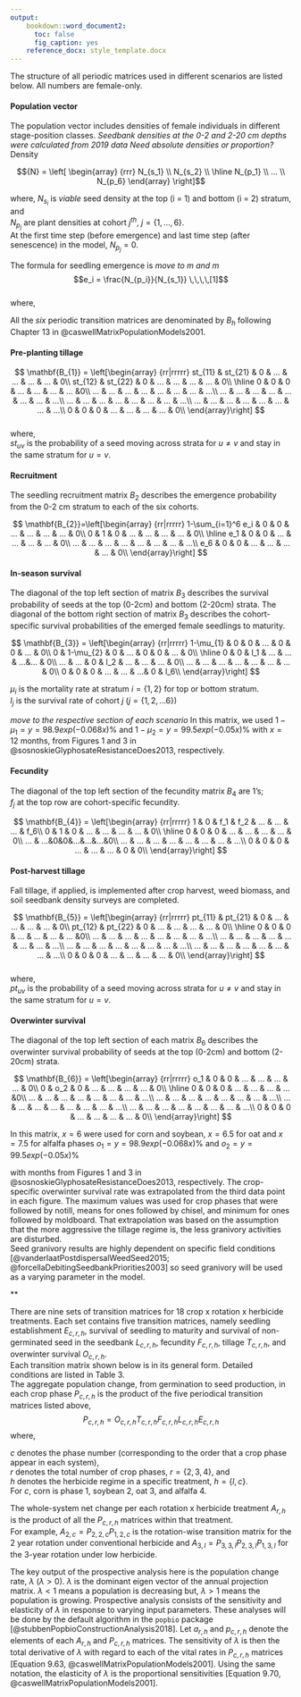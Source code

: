 ```yaml
---
output:
    bookdown::word_document2:
      toc: false
      fig_caption: yes
    reference_docx: style_template.docx
---
```


The structure of all periodic matrices used in different scenarios are listed below. All numbers are female-only.

#### Population vector {-}

The population vector includes densities of female individuals in different stage-position classes. *Seedbank densities at the 0-2 and 2-20 cm depths were calculated from 2019 data*
*Need absolute densities or proportion?* Density

$${N} = 
\left[
\begin{array}
{rrr} 
N_{s_1}  \\
N_{s_2}  \\
\hline 
N_{p_1} \\
... \\
N_{p_6} 
\end{array} \right]$$   

where,
$N_{s_i}$ is *viable* seed density at the top (i = 1) and bottom (i = 2) stratum, and        
$N_{p_j}$ are plant densities at cohort $j^{th}$, $j=\{1,...,6\}$.   
At the first time step (before emergence) and last time step (after senescence) in the model, $N_{p_j} = 0$.  


 
The formula for seedling emergence is *move to m and m* 
$$e_i = \frac{N_{p_i}}{N_{s_1}} \,\,\,\,[1]$$   
where,  


All the *six* periodic transition matrices are denominated by $B_h$ following Chapter 13 in @caswellMatrixPopulationModels2001.  

#### Pre-planting tillage {-}  

$$
\mathbf{B_{1}} = \left[\begin{array}
{rr|rrrrr} 
st_{11} & st_{21} & 0 & ... & ... & ... & ... & 0\\
st_{12} & st_{22} & 0 & ... & ... & ... & ... & 0\\
\hline    
0 & 0 & 0 & ... & ... & ... & ... &0\\
... & ... & ... & ... & ... & ... & ... & ...\\ 
... & ... & ... & ... & ... & ... & ... & ...\\ 
... & ... & ... & ... & ... & ... & ... & ...\\ 
... & ... & ... & ... & ... & ... & ... & ...\\ 
0 & 0 & 0 & ... & ... & ... & ... & 0\\
\end{array}\right]
$$   
where,  
$st_{uv}$ is the probability of a seed moving across strata for $u \neq v$ and stay in the same stratum for $u = v$.  

#### Recruitment {-}  

The seedling recruitment matrix $B_{2}$ describes the emergence probability from the 0-2 cm stratum to each of the six cohorts.   


$$
\mathbf{B_{2}}=\left[\begin{array}
{rr|rrrrr} 
1-\sum_{i=1}^6 e_i & 0 & 0 & ... & ... & ... & ... & 0\\  
0 & 1 & 0 & ... & ... & ... & ... & 0\\  
\hline             
e_1 & 0 & 0 & ... & ... & ... & ... & 0\\  
... & ... & ... & ... & ... & ... & ... & ...\\  
e_6 & 0 & 0 & ... & ... & ... & ... & 0\\  
\end{array}\right]
$$   

#### In-season survival {-}  

The diagonal of the top left section of matrix $B_{3}$ describes the survival probability of seeds at the top (0-2cm) and bottom (2-20cm) strata. 
The diagonal of the bottom right section of matrix $B_{3}$ describes the cohort-specific survival probabilities of the emerged female seedlings to maturity.    

$$
\mathbf{B_{3}} = \left[\begin{array}
{rr|rrrrr} 
1-\mu_{1} & 0 & 0 & ... & 0 & 0 & ... & 0\\
0 & 1-\mu_{2} & 0 & ... & 0 & 0 & ... & 0\\
\hline             
0 & 0 & l_1 & ... & ... & ...&...  & 0\\
... & ... & 0 & l_2 & ... & ... & ... & 0\\ 
... & ... & ... & ... & ... & ... & ... & 0\\ 
0 & 0 & 0 & ... & ... & ...& 0 & l_6\\
\end{array}\right]
$$   

$\mu_i$ is the mortality rate at stratum $i = \{1,2\}$ for top or bottom stratum.  
$l_j$ is the survival rate of cohort $j$ ($j=\{1,2,...6\}$)  

*move to the respective section of each scenario*
In this matrix, we used $1 - \mu_1 = y = 98.9exp(-0.068x) \%$ and $1 - \mu_2 = y=99.5exp(-0.05x) \%$ with $x=12$ months, from Figures 1 and 3 in @sosnoskieGlyphosateResistanceDoes2013, respectively.  

#### Fecundity {-}  

The diagonal of the top left section of the fecundity matrix $B_{4}$ are 1's;  
$f_j$ at the top row are cohort-specific fecundity. 



$$
\mathbf{B_{4}} = \left[\begin{array}
{rr|rrrrr} 
1 & 0 & f_1 & f_2 & ... & ... & ... & f_6\\
0 & 1 & 0 & ... & ... & ... & ... & 0\\
\hline   
0 & 0 & 0 & ... & ... & ... & ... & 0\\
... & ...&0&0&...&...&...&0\\
... & ... & ... & ... & ... & ... & ... & ...\\ 
0 & 0 & 0 & ... & ... & ... & 0 & 0\\
\end{array}\right]
$$     

#### Post-harvest tillage {-}  

Fall tillage, if applied, is implemented after crop harvest, weed biomass, and soil seedbank density surveys are completed. 


$$
\mathbf{B_{5}} = \left[\begin{array}
{rr|rrrrr} 
pt_{11} & pt_{21} & 0 & ... & ... & ... & ... & 0\\
pt_{12} & pt_{22} & 0 & ... & ... & ... & ... & 0\\
\hline    
0 & 0 & 0 & ... & ... & ... & ... &0\\
... & ... & ... & ... & ... & ... & ... & ...\\ 
... & ... & ... & ... & ... & ... & ... & ...\\ 
... & ... & ... & ... & ... & ... & ... & ...\\ 
... & ... & ... & ... & ... & ... & ... & ...\\ 
0 & 0 & 0 & ... & ... & ... & ... & 0\\
\end{array}\right]
$$   
where,  
$pt_{uv}$ is the probability of a seed moving across strata for $u \neq v$ and stay in the same stratum for $u = v$.  



#### Overwinter survival {-}  

The diagonal of the top left section of each matrix $B_{6}$ describes the overwinter survival probability of seeds at the top (0-2cm) and bottom (2-20cm) strata.  

$$
\mathbf{B_{6}} = \left[\begin{array}  
{rr|rrrrr}   
o_1 & 0 & 0 & ... & ... & ... & ... & 0\\  
0 & o_2 & 0 & ... & ... & ... & ... & 0\\  
\hline    
0 & 0 & 0 & ... & ... & ... & ... &0\\  
... & ... & ... & ... & ... & ... & ... & ...\\   
... & ... & ... & ... & ... & ... & ... & ...\\   
... & ... & ... & ... & ... & ... & ... & ...\\   
... & ... & ... & ... & ... & ... & ... & ...\\   
0 & 0 & 0 & ... & ... & ... & ... & 0\\  
\end{array}\right]  
$$    


In this matrix, $x=6$ were used for corn and soybean, $x = 6.5$ for oat and $x = 7.5$ for alfalfa phases $o_1 = y = 98.9exp(-0.068x) \%$ and $o_2 = y=99.5exp(-0.05x) \%$ 

with  months from Figures 1 and 3 in @sosnoskieGlyphosateResistanceDoes2013, respectively. The crop-specific overwinter survival rate was extrapolated from the third data point in each figure. The maximum values was used for crop phases that were followed by notill, means for ones followed by chisel, and minimum for ones followed by moldboard. That extrapolation was based on the assumption that the more aggressive the tillage regime is, the less granivory activities are disturbed.  
Seed granivory results are highly dependent on specific field conditions [@vanderlaatPostdispersalWeedSeed2015; @forcellaDebitingSeedbankPriorities2003] so seed granivory will be used as a varying parameter in the model.


**


There are nine sets of transition matrices for 18 crop x rotation x herbicide treatments. 
Each set contains five transition matrices, namely seedling establishment $E_{c,r,h}$, 
survival of seedling to maturity and survival of non-germinated seed in the seedbank $L_{c,r,h}$, 
fecundity $F_{c,r,h}$, 
tillage $T_{c,r,h}$, 
and overwinter survival $O_{c,r,h}$.  
Each transition matrix shown below is in its general form. 
Detailed conditions are listed in Table 3.  
The aggregate population change, from germination to seed production, in each crop phase $P_{c,r,h}$ is the product of the five periodical transition matrices listed above,  
$$P_{c,r,h}=O_{c,r,h}T_{c,r,h}F_{c,r,h}L_{c,r,h}E_{c,r,h}$$ 
where,  

$c$ denotes the phase number (corresponding to the order that a crop phase appear in each system),   
$r$ denotes the total number of crop phases, $r=\{2,3,4\}$, and   
$h$ denotes the herbicide regime in a specific treatment, $h=\{l,c\}$.  
For $c$, corn is phase 1, soybean 2, oat 3, and alfalfa 4.   
 
The whole-system net change per each rotation x herbicide treatment $A_{r,h}$ is the product of all the $P_{c,r,h}$ matrices within that treatment.  
For example, $A_{2,c}=P_{2,2,c}P_{1,2,c}$ is the rotation-wise transition matrix for the 2 year rotation under conventional herbicide and 
$A_{3,l}=P_{3,3,l}P_{2,3,l}P_{1,3,l}$ for the 3-year rotation under low herbicide.    


The key output of the prospective analysis here is the population change rate, $\lambda$ ($\lambda >0$). 
$\lambda$ is the dominant eigen vector of the annual projection matrix.
$\lambda < 1$ means a population is decreasing but, $\lambda > 1$ means the population is growing. 
Prospective analysis consists of the sensitivity and elasticity of $\lambda$ in response to varying input parameters. These analyses will be done by the default algorithm in the `popbio` package [@stubbenPopbioConstructionAnalysis2018]. 
Let $a_{r,h}$ and $p_{c,r,h}$ denote the elements of each $A_{r,h}$ and $P_{c,r,h}$ matrices. The sensitivity of $\lambda$ is then the total derivative of $\lambda$ with regard to each of the vital rates in $P_{c,r,h}$ matrices [Equation 9.63, @caswellMatrixPopulationModels2001]. 
Using the same notation, the elasticity of $\lambda$ is the proportional sensitivities [Equation 9.70, @caswellMatrixPopulationModels2001].  





